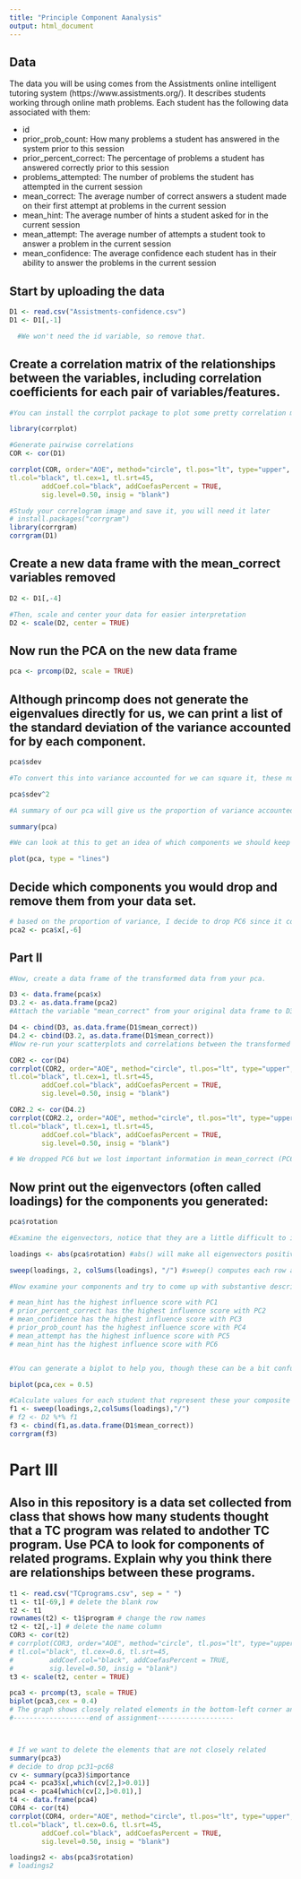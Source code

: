 ```yaml
---
title: "Principle Component Aanalysis"
output: html_document
---
```

## Data
The data you will be using comes from the Assistments online intelligent tutoring system (https://www.assistments.org/). It describes students working through online math problems. Each student has the following data associated with them:

- id
- prior_prob_count: How many problems a student has answered in the system prior to this session
- prior_percent_correct: The percentage of problems a student has answered correctly prior to this session
- problems_attempted: The number of problems the student has attempted in the current session
- mean_correct: The average number of correct answers a student made on their first attempt at problems in the current session
- mean_hint: The average number of hints a student asked for in the current session
- mean_attempt: The average number of attempts a student took to answer a problem in the current session
- mean_confidence: The average confidence each student has in their ability to answer the problems in the current session

## Start by uploading the data
```r
D1 <- read.csv("Assistments-confidence.csv")
D1 <- D1[,-1]

  #We won't need the id variable, so remove that.


```

## Create a correlation matrix of the relationships between the variables, including correlation coefficients for each pair of variables/features.

```r
#You can install the corrplot package to plot some pretty correlation matrices (sometimes called correlograms)

library(corrplot)

#Generate pairwise correlations
COR <- cor(D1)

corrplot(COR, order="AOE", method="circle", tl.pos="lt", type="upper",        
tl.col="black", tl.cex=1, tl.srt=45, 
        addCoef.col="black", addCoefasPercent = TRUE,
        sig.level=0.50, insig = "blank")

#Study your correlogram image and save it, you will need it later
# install.packages("corrgram")
library(corrgram)
corrgram(D1)
```

## Create a new data frame with the mean_correct variables removed

```r
D2 <- D1[,-4]

#Then, scale and center your data for easier interpretation
D2 <- scale(D2, center = TRUE)
```

## Now run the PCA on the new data frame

```r
pca <- prcomp(D2, scale = TRUE)
```

## Although princomp does not generate the eigenvalues directly for us, we can print a list of the standard deviation of the variance accounted for by each component.

```r
pca$sdev

#To convert this into variance accounted for we can square it, these numbers are proportional to the eigenvalue

pca$sdev^2

#A summary of our pca will give us the proportion of variance accounted for by each component

summary(pca)

#We can look at this to get an idea of which components we should keep and which we should drop

plot(pca, type = "lines")

```

## Decide which components you would drop and remove them from your data set.
```r
# based on the proportion of variance, I decide to drop PC6 since it contributes the least to the variation in the data set and we don't lose much by dropping it.
pca2 <- pca$x[,-6]

```
## Part II

```r
#Now, create a data frame of the transformed data from your pca.

D3 <- data.frame(pca$x)
D3.2 <- as.data.frame(pca2)
#Attach the variable "mean_correct" from your original data frame to D3.

D4 <- cbind(D3, as.data.frame(D1$mean_correct))
D4.2 <- cbind(D3.2, as.data.frame(D1$mean_correct))
#Now re-run your scatterplots and correlations between the transformed data and mean_correct. If you had dropped some components would you have lost important infomation about mean_correct?

COR2 <- cor(D4)
corrplot(COR2, order="AOE", method="circle", tl.pos="lt", type="upper",        
tl.col="black", tl.cex=1, tl.srt=45, 
        addCoef.col="black", addCoefasPercent = TRUE,
        sig.level=0.50, insig = "blank")

COR2.2 <- cor(D4.2)
corrplot(COR2.2, order="AOE", method="circle", tl.pos="lt", type="upper",        
tl.col="black", tl.cex=1, tl.srt=45, 
        addCoef.col="black", addCoefasPercent = TRUE,
        sig.level=0.50, insig = "blank")

# We dropped PC6 but we lost important information in mean_correct (PC6 has strong correlation with mean_correct)


```
## Now print out the eigenvectors (often called loadings) for the components you generated:

```r
pca$rotation

#Examine the eigenvectors, notice that they are a little difficult to interpret. It is much easier to make sense of them if we make them proportional within each component

loadings <- abs(pca$rotation) #abs() will make all eigenvectors positive

sweep(loadings, 2, colSums(loadings), "/") #sweep() computes each row as a proportion of the column. (There must be a way to do this with dplyr()?)

#Now examine your components and try to come up with substantive descriptions of what some might represent?

# mean_hint has the highest influence score with PC1
# prior_percent_correct has the highest influence score with PC2
# mean_confidence has the highest influence score with PC3
# prior_prob_count has the highest influence score with PC4
# mean_attempt has the highest influence score with PC5
# mean_hint has the highest influence score with PC6


#You can generate a biplot to help you, though these can be a bit confusing. They plot the transformed data by the first two components. Therefore, the axes represent the direction of maximum variance. Then mapped onto this point cloud are the original directions of the variables, depicted as red arrows. It is supposed to provide a visualization of which variables "go together". Variables that possibly represent the same underlying construct point in the same direction.  

biplot(pca,cex = 0.5)

#Calculate values for each student that represent these your composite variables and then create a new correlogram showing their relationship to mean_correct.
f1 <- sweep(loadings,2,colSums(loadings),"/")
# f2 <- D2 %*% f1
f3 <- cbind(f1,as.data.frame(D1$mean_correct))
corrgram(f3)
```
# Part III  

## Also in this repository is a data set collected from class that shows how many students thought that a TC program was related to andother TC program. Use PCA to look for components of related programs. Explain why you think there are relationships between these programs.
```r
t1 <- read.csv("TCprograms.csv", sep = " ")
t1 <- t1[-69,] # delete the blank row
t2 <- t1
rownames(t2) <- t1$program # change the row names
t2 <- t2[,-1] # delete the name column
COR3 <- cor(t2) 
# corrplot(COR3, order="AOE", method="circle", tl.pos="lt", type="upper",        
# tl.col="black", tl.cex=0.6, tl.srt=45, 
#         addCoef.col="black", addCoefasPercent = TRUE,
#         sig.level=0.50, insig = "blank")
t3 <- scale(t2, center = TRUE)

pca3 <- prcomp(t3, scale = TRUE)
biplot(pca3,cex = 0.4)
# The graph shows closely related elements in the bottom-left corner and the top-right corner. The most frequent word shows in bottom-left corner is education, so we speculate programs contain word "education" have closer contact; The most frequent word shows in top-right corner is psychology, so we speculate programs contain word "psychology" have closer contact. 
#-------------------end of assignment-------------------



# If we want to delete the elements that are not closely related
summary(pca3)
# decide to drop pc31~pc68
cv <- summary(pca3)$importance
pca4 <- pca3$x[,which(cv[2,]>0.01)]
pca4 <- pca4[which(cv[2,]>0.01),]
t4 <- data.frame(pca4)
COR4 <- cor(t4)
corrplot(COR4, order="AOE", method="circle", tl.pos="lt", type="upper",        
tl.col="black", tl.cex=0.6, tl.srt=45, 
        addCoef.col="black", addCoefasPercent = TRUE,
        sig.level=0.50, insig = "blank")

loadings2 <- abs(pca3$rotation) 
# loadings2

```

